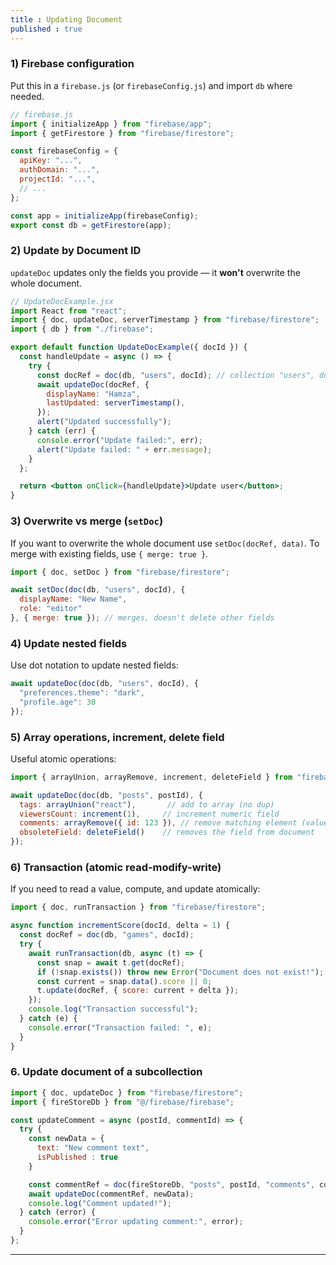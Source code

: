 ```yaml
---
title : Updating Document
published : true
---
```



### 1) Firebase configuration

Put this in a `firebase.js` (or `firebaseConfig.js`) and import `db` where needed.

```js
// firebase.js
import { initializeApp } from "firebase/app";
import { getFirestore } from "firebase/firestore";

const firebaseConfig = {
  apiKey: "...",
  authDomain: "...",
  projectId: "...",
  // ...
};

const app = initializeApp(firebaseConfig);
export const db = getFirestore(app);
```


### 2) Update by Document ID

`updateDoc` updates only the fields you provide — it **won't** overwrite the whole document.

```jsx
// UpdateDocExample.jsx
import React from "react";
import { doc, updateDoc, serverTimestamp } from "firebase/firestore";
import { db } from "./firebase";

export default function UpdateDocExample({ docId }) {
  const handleUpdate = async () => {
    try {
      const docRef = doc(db, "users", docId); // collection "users", document id
      await updateDoc(docRef, {
        displayName: "Hamza",
        lastUpdated: serverTimestamp(),
      });
      alert("Updated successfully");
    } catch (err) {
      console.error("Update failed:", err);
      alert("Update failed: " + err.message);
    }
  };

  return <button onClick={handleUpdate}>Update user</button>;
}
```


### 3) Overwrite vs merge (`setDoc`)

If you want to overwrite the whole document use `setDoc(docRef, data)`. To merge with existing fields, use `{ merge: true }`.

```jsx
import { doc, setDoc } from "firebase/firestore";

await setDoc(doc(db, "users", docId), {
  displayName: "New Name",
  role: "editor"
}, { merge: true }); // merges, doesn't delete other fields
```


### 4) Update nested fields

Use dot notation to update nested fields:

```js
await updateDoc(doc(db, "users", docId), {
  "preferences.theme": "dark",
  "profile.age": 30
});
```


### 5) Array operations, increment, delete field

Useful atomic operations:

```js
import { arrayUnion, arrayRemove, increment, deleteField } from "firebase/firestore";

await updateDoc(doc(db, "posts", postId), {
  tags: arrayUnion("react"),       // add to array (no dup)
  viewersCount: increment(1),     // increment numeric field
  comments: arrayRemove({ id: 123 }), // remove matching element (value equality)
  obsoleteField: deleteField()    // removes the field from document
});
```


### 6) Transaction (atomic read-modify-write)

If you need to read a value, compute, and update atomically:

```jsx
import { doc, runTransaction } from "firebase/firestore";

async function incrementScore(docId, delta = 1) {
  const docRef = doc(db, "games", docId);
  try {
    await runTransaction(db, async (t) => {
      const snap = await t.get(docRef);
      if (!snap.exists()) throw new Error("Document does not exist!");
      const current = snap.data().score || 0;
      t.update(docRef, { score: current + delta });
    });
    console.log("Transaction successful");
  } catch (e) {
    console.error("Transaction failed: ", e);
  }
}
```

### 6. Update document of a subcollection

```js
import { doc, updateDoc } from "firebase/firestore";
import { fireStoreDb } from "@/firebase/firebase";

const updateComment = async (postId, commentId) => {
  try {
    const newData = {
      text: "New comment text",
      isPublished : true
    }

    const commentRef = doc(fireStoreDb, "posts", postId, "comments", commentId);
    await updateDoc(commentRef, newData);
    console.log("Comment updated!");
  } catch (error) {
    console.error("Error updating comment:", error);
  }
};
```

---


